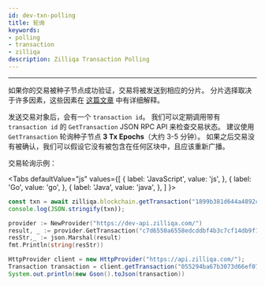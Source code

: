 ```yaml
---
id: dev-txn-polling
title: 轮询
keywords: 
- polling
- transaction
- zilliqa
description: Zilliqa Transaction Polling
---
```

---
如果你的交易被种子节点成功验证，交易将被发送到相应的分片。 分片选择取决于许多因素，这些因素在 [这篇文章](https://blog.zilliqa.com/provisioning-sharding-for-smart-contracts-a-design-for-zilliqa-cd8d012ee735) 中有详细解释。

发送交易对象后，会有一个 `transaction id`。 我们可以定期调用带有 `transaction id` 的 `GetTransaction` JSON RPC API 来检查交易状态。 建议使用 `GetTransaction` 轮询种子节点 __3 Tx Epochs__（大约 3-5 分钟）。 如果之后交易没有被确认，我们可以假设它没有被包含在任何区块中，且应该重新广播。

交易轮询示例：


<Tabs
  defaultValue="js"
  values={[
    { label: 'JavaScript', value: 'js', },
    { label: 'Go', value: 'go', },
    { label: 'Java', value: 'java', },
  ]
}>
<TabItem value="js">

```js
const txn = await zilliqa.blockchain.getTransaction("1899b381d644a4892ca5ba5d8d60bbcc7bd121d511d55e438a8ddbdcc53272c4");
console.log(JSON.stringify(txn));
```

</TabItem>
<TabItem value="go">

```go
provider := NewProvider("https://dev-api.zilliqa.com/")
result, _ := provider.GetTransaction("c7d6550a6558edcddbf4b3c7cf14db9f1025200b89bcbcd6a570c84db58d554f")
resStr,_ := json.Marshal(result)
fmt.Println(string(resStr))
```

</TabItem>
<TabItem value="java">

```java
HttpProvider client = new HttpProvider("https://api.zilliqa.com/");
Transaction transaction = client.getTransaction("055294ba67b3073d66ef078fb149dfb0490b2d46156479a9f2c9327fb762f4e9").getResult();
System.out.println(new Gson().toJson(transaction))
```

</TabItem>
</Tabs>
